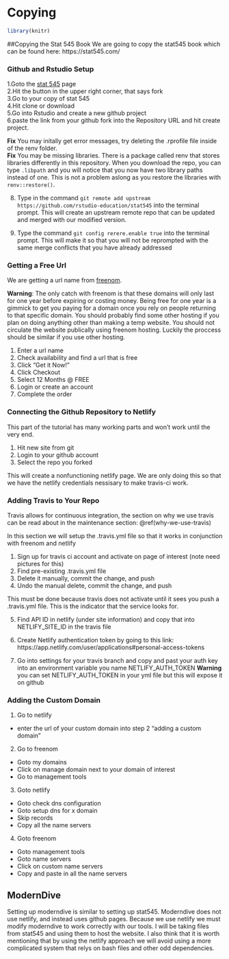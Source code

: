 # Copying
```r
library(knitr)
```

##Copying the Stat 545 Book
We are going to copy the stat545 book which can be found here: https://stat545.com/

### Github and Rstudio Setup



1.Goto the [stat 545](https://github.com/rstudio-education/stat545) page  
2.Hit the button in the upper right corner, that says fork  
3.Go to your copy of stat 545    
4.Hit clone or download  
5.Go into Rstudio and create a new github project  
6.paste the link from your github fork into the Repository URL and hit create project.  


**Fix** You may initally get error messages, try deleting the .rprofile file inside of the renv folder.  
**Fix** You may be missing libraries. There is a package called renv that stores libraries differently in this repository. When you download the repo, you can type `.libpath` and you will notice that you now have two library paths instead of one. This is not a problem aslong as you restore the libraries with `renv::restore()`.

8. Type in the command `git remote add upstream https://github.com/rstudio-education/stat545` into the terminal prompt. This will create an upstream remote repo that can be updated and merged with our modified version.  

9. Type the command `git config rerere.enable true` into the terminal prompt. This will make it so that you will not be reprompted with the same merge conflicts that you have already addressed

### Getting a Free Url

We are getting a url name from [freenom](https://www.freenom.com/). 

**Warning**: The only catch with freenom is that these domains will only last for one year before expiring or costing money. Being free for one year is a gimmick to get you paying for a domain once you rely on people returning to that specific domain. You should probably find some other hosting if you plan on doing anything other than making a temp website. You should not circulate the website publically using freenom hosting. Luckily the proccess should be similar if you use other hosting.

1. Enter a url name
2. Check availability and find a url that is free
3. Click “Get it Now!”
4. Click Checkout
5. Select 12 Months @ FREE
6. Login or create an account
7. Complete the order

### Connecting the Github Repository to Netlify
This part of the tutorial has many working parts and won't work until the very end.

1. Hit new site from git
2. Login to your github account
3. Select the repo you forked

This will create a nonfunctioning netlify page. We are only doing this so that we have the netlify credentials nessisary to make travis-ci work.

### Adding Travis to Your Repo

Travis allows for continuous integration, the section on why we use travis can be read about in the maintenance section: \@ref(why-we-use-travis)

In this section we will setup the .travis.yml file so that it works in conjunction with freenom and netlify

1. Sign up for travis ci account and activate on page of interest (note need pictures for this)
2. Find pre-existing .travis.yml file
3. Delete it manually, commit the change, and push  
4. Undo the manual delete, commit the change, and push

This must be done because travis does not activate until it sees you push a .travis.yml file. This is the indicator that the service looks for. 

5. Find API ID in netlify (under site information) and copy that into NETLIFY_SITE_ID in the travis file

6. Create Netlify authentication token by going to this link: https://app.netlify.com/user/applications#personal-access-tokens 

7. Go into settings for your travis branch and copy and past your auth key into an environment variable you name NETLIFY_AUTH_TOKEN
**Warning** you can set NETLIFY_AUTH_TOKEN in your yml file but this will expose it on github

### Adding the Custom Domain

1. Go to netlify 
  - enter the url of your custom domain into step 2 “adding a custom domain”
2. Go to freenom
  - Goto my domains
  - Click on manage domain next to your domain of interest
  - Go to management tools
3. Goto netlify
  - Goto check dns configuration
  - Goto setup dns for x domain
  - Skip records
  - Copy all the name servers
4. Goto freenom
  - Goto management tools 
  - Goto name servers
  - Click on custom name servers
  - Copy and paste in all the name servers


## ModernDive
Setting up moderndive is similar to setting up stat545. Moderndive does not use netlify, and instead uses github pages. Because we use netlify we must modify moderndive to work correctly with our tools. I will be taking files from stat545 and using them to host the website. I also think that it is worth mentioning that by using the netlify approach we will avoid using a more complicated system that relys on bash files and other odd dependencies.





